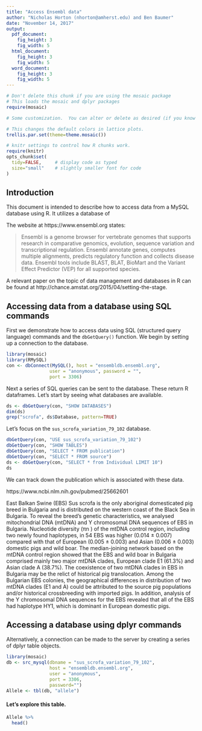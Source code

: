 ```yaml
---
title: "Access Ensembl data"
author: "Nicholas Horton (nhorton@amherst.edu) and Ben Baumer"
date: "November 14, 2017"
output: 
  pdf_document:
    fig_height: 3
    fig_width: 5
  html_document:
    fig_height: 3
    fig_width: 5
  word_document:
    fig_height: 3
    fig_width: 5
---
```



```r
# Don't delete this chunk if you are using the mosaic package
# This loads the mosaic and dplyr packages
require(mosaic)
```

```r
# Some customization.  You can alter or delete as desired (if you know what you are doing).

# This changes the default colors in lattice plots.
trellis.par.set(theme=theme.mosaic())  

# knitr settings to control how R chunks work.
require(knitr)
opts_chunk$set(
  tidy=FALSE,     # display code as typed
  size="small"    # slightly smaller font for code
)
```

## Introduction

This document is intended to describe how to access data from a MySQL database using R.  It utilizes a database of 

The website at https://www.ensembl.org states:

> Ensembl is a genome browser for vertebrate genomes that supports research in comparative genomics, evolution, sequence variation and transcriptional regulation. Ensembl annotate genes, computes multiple alignments, predicts regulatory function and collects disease data. Ensembl tools include BLAST, BLAT, BioMart and the Variant Effect Predictor (VEP) for all supported species.

A relevant paper on the topic of data management and databases in R can be found at http://chance.amstat.org/2015/04/setting-the-stage.


## Accessing data from a database using SQL commands

First we demonstrate how to access data using SQL (structured query language) commands and the `dbGetQuery()` function.  We begin by setting up a connection to the database.

```r
library(mosaic)
library(RMySQL)
con <- dbConnect(MySQL(), host = "ensembldb.ensembl.org",
                user = "anonymous", password = "", 
                port = 3306)
```

Next a series of SQL queries can be sent to the database.  These return R dataframes.  Let's start by seeing what databases are available.

```r
ds <- dbGetQuery(con, "SHOW DATABASES")
dim(ds)
grep("scrofa", ds$Database, pattern=TRUE)
```

Let's focus on the `sus_scrofa_variation_79_102` database.  
```r
dbGetQuery(con, "USE sus_scrofa_variation_79_102")
dbGetQuery(con, "SHOW TABLES")
dbGetQuery(con, "SELECT * FROM publication")
dbGetQuery(con, "SELECT * FROM source")
ds <- dbGetQuery(con, "SELECT * from Individual LIMIT 10")
ds
```

We can track down the publication which is associated with these data.

https://www.ncbi.nlm.nih.gov/pubmed/25662601

East Balkan Swine (EBS) Sus scrofa is the only aboriginal domesticated pig breed in Bulgaria and is distributed on the western coast of the Black Sea in Bulgaria. To reveal the breed's genetic characteristics, we analysed mitochondrial DNA (mtDNA) and Y chromosomal DNA sequences of EBS in Bulgaria. Nucleotide diversity (πn ) of the mtDNA control region, including two newly found haplotypes, in 54 EBS was higher (0.014 ± 0.007) compared with that of European (0.005 ± 0.003) and Asian (0.006 ± 0.003) domestic pigs and wild boar. The median-joining network based on the mtDNA control region showed that the EBS and wild boar in Bulgaria comprised mainly two major mtDNA clades, European clade E1 (61.3%) and Asian clade A (38.7%). The coexistence of two mtDNA clades in EBS in Bulgaria may be the relict of historical pig translocation. Among the Bulgarian EBS colonies, the geographical differences in distribution of two mtDNA clades (E1 and A) could be attributed to the source pig populations and/or historical crossbreeding with imported pigs. In addition, analysis of the Y chromosomal DNA sequences for the EBS revealed that all of the EBS had haplotype HY1, which is dominant in European domestic pigs.

## Accessing a database using dplyr commands

Alternatively, a connection can be made to the server by creating a series of dplyr table objects.  
```r
library(mosaic)      
db <- src_mysql(dbname = "sus_scrofa_variation_79_102", 
                host = "ensembldb.ensembl.org", 
                user = "anonymous",
                port = 3306,
                password="")
Allele <- tbl(db, "allele")
```

#### Let's explore this table.
```r
Allele %>% 
  head()
```
